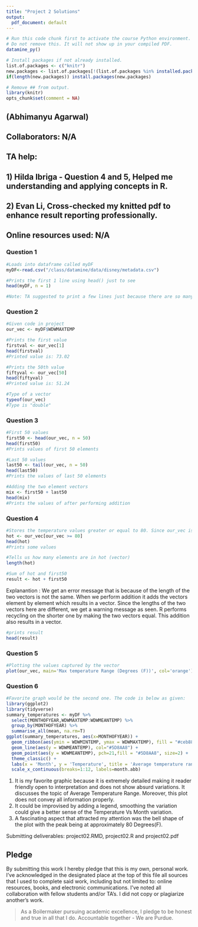 ```yaml
---
title: "Project 2 Solutions"
output:
  pdf_document: default
---
```


```r
# Run this code chunk first to activate the course Python environment.
# Do not remove this. It will not show up in your compiled PDF.
datamine_py()

# Install packages if not already installed.
list.of.packages <- c("knitr")
new.packages <- list.of.packages[!(list.of.packages %in% installed.packages()[,"Package"])]
if(length(new.packages)) install.packages(new.packages)

# Remove ## from output.
library(knitr)
opts_chunk$set(comment = NA)
```

## (Abhimanyu Agarwal)

## Collaborators: N/A
## TA help: 
## 1) Hilda Ibriga - Question 4 and 5, Helped me understanding and applying concepts in R.
## 2) Evan Li, Cross-checked my knitted pdf to enhance result reporting professionally. 
## Online resources used: N/A 

### Question 1
```r
#Loads into dataframe called myDF
myDF<-read.csv("/class/datamine/data/disney/metadata.csv")

#Prints the first 1 line using head() just to see 
head(myDF, n = 1) 

#Note: TA suggested to print a few lines just because there are so many columns to print otherwise. 
```

### Question 2
```r
#Given code in project 
our_vec <- myDF$WDWMAXTEMP

#Prints the first value
firstval <- our_vec[1]
head(firstval)
#Printed value is: 73.02

#Prints the 50th value
fiftyval <- our_vec[50]
head(fiftyval)
#Printed value is: 51.24

#Type of a vector
typeof(our_vec)
#Type is "double"
```

### Question 3
```r
#First 50 values 
first50 <- head(our_vec, n = 50)
head(first50)
#Prints values of first 50 elements

#Last 50 values
last50 <- tail(our_vec, n = 50)
head(last50)
#Prints the values of last 50 elements

#Adding the two element vectors  
mix <- first50 + last50
head(mix)
#Prints the values of after performing addition 
```

### Question 4
```r
#Stores the temperature values greater or equal to 80. Since our_vec is already defined 
hot <- our_vec[our_vec >= 80]
head(hot)
#Prints some values
```

```r
#Tells us how many elements are in hot (vector)
length(hot)
```

```r
#Sum of hot and first50
result <- hot + first50
```

Explanantion : We get an error message that is because of the length of the two vectors is not the same. When we perform addition it adds the vectors element by element which results in a vector. Since the lengths of the two vectors here are different, we get a warning message as seen. R performs recycling on the shorter one by making the two vectors equal. This addition also results in a vector. 
```r
#prints result 
head(result)
```

### Question 5
```r
#Plotting the values captured by the vector
plot(our_vec, main='Max temperature Range (Degrees (F))', col='orange')
```

### Question 6
```r
#Favorite graph would be the second one. The code is below as given:
library(ggplot2)
library(tidyverse)
summary_temperatures <- myDF %>%
  select(MONTHOFYEAR,WDWMAXTEMP:WDWMEANTEMP) %>%
  group_by(MONTHOFYEAR) %>%
  summarise_all(mean, na.rm=T)
ggplot(summary_temperatures, aes(x=MONTHOFYEAR)) +
  geom_ribbon(aes(ymin = WDWMINTEMP, ymax = WDWMAXTEMP), fill = "#ceb888", alpha=.5) +
  geom_line(aes(y = WDWMEANTEMP), col="#5D8AA8") +
  geom_point(aes(y = WDWMEANTEMP), pch=21,fill = "#5D8AA8", size=2) +
  theme_classic() +
  labs(x = 'Month', y = 'Temperature', title = 'Average temperature range' ) +
  scale_x_continuous(breaks=1:12, labels=month.abb)
```

1.    It is my favorite graphic because it is extremely detailed making it reader friendly
      open to interpretation and does not show absurd variations. 
      It discusses the topic of Average Temperature Range. 
      Moreover, this plot does not convey all information properly.
2.    It could be improvised by adding a legend, smoothing the variation 
      could give a better sense of the Temperature Vs Month variation. 
3.    A fascinating aspect that attracted my attention was the bell 
      shape of the plot with the peak being at approximately 80 Degrees(F). 
      
Submitting deliverables: project02.RMD, project02.R and project02.pdf

## Pledge

By submitting this work I hereby pledge that this is my own, personal work. I've acknowledged in the designated place at the top of this file all sources that I used to complete said work, including but not limited to: online resources, books, and electronic communications. I've noted all collaboration with fellow students and/or TA's. I did not copy or plagiarize another's work.

> As a Boilermaker pursuing academic excellence, I pledge to be honest and true in all that I do. Accountable together - We are Purdue.
